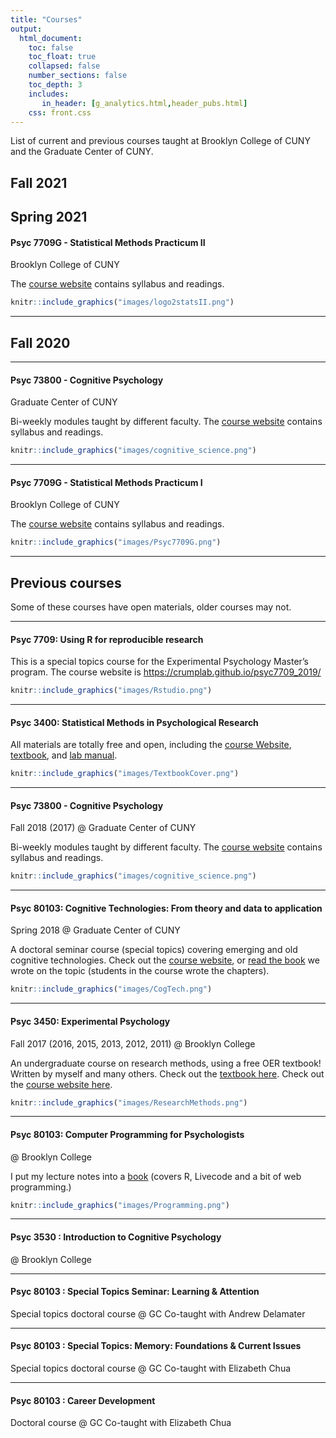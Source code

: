 ```yaml
---
title: "Courses"
output: 
  html_document:
    toc: false
    toc_float: true
    collapsed: false
    number_sections: false
    toc_depth: 3
    includes:
       in_header: [g_analytics.html,header_pubs.html]
    css: front.css
---
```


List of current and previous courses taught at Brooklyn College of CUNY and the Graduate Center of CUNY. 

## Fall 2021

## Spring 2021

<div class="row">
<div class="col-sm-6">

#### Psyc 7709G - Statistical Methods Practicum II

Brooklyn College of CUNY

The [course website](https://crumplab.github.io/psyc7709Lab/) contains syllabus and readings.

</div>
<div class="col-sm-6">

<a href="https://crumplab.github.io/psyc7709Lab/">
```r
knitr::include_graphics("images/logo2statsII.png")
```
</a>

</div>
</div>


---

## Fall 2020

---

<div class="row">
<div class="col-sm-6">

#### Psyc 73800 - Cognitive Psychology

Graduate Center of CUNY

Bi-weekly modules taught by different faculty. The [course website](https://crumplab.github.io/psyc73800/) contains syllabus and readings.

</div>
<div class="col-sm-6">

<a href="https://crumplab.github.io/psyc73800/">
```r
knitr::include_graphics("images/cognitive_science.png")
```
</a>

</div>
</div>

-----

<div class="row">
<div class="col-sm-6">

#### Psyc 7709G - Statistical Methods Practicum I

Brooklyn College of CUNY

The [course website](https://crumplab.github.io/psyc7709Lab/) contains syllabus and readings.

</div>
<div class="col-sm-6">

<a href="https://crumplab.github.io/psyc7709Lab/">
```r
knitr::include_graphics("images/Psyc7709G.png")
```
</a>

</div>
</div>


-----

## Previous courses

Some of these courses have open materials, older courses may not.


----

<div class="row">
<div class="col-sm-6">

#### Psyc 7709: Using R for reproducible research

This is a special topics course for the Experimental Psychology Master's program. The course website is <https://crumplab.github.io/psyc7709_2019/>

</div>
<div class="col-sm-6">

<a href="https://crumplab.github.io/psyc7709_2019/">
```r
knitr::include_graphics("images/Rstudio.png")
```
</a>

</div>
</div>

-----

<div class="row">
<div class="col-sm-6">

#### Psyc 3400: Statistical Methods in Psychological Research

All materials are totally free and open, including the [course Website](https://crumplab.github.io/psyc3400/),  [textbook](https://crumplab.github.io/statistics/), and [lab manual](https://crumplab.github.io/statisticsLab/).

</div>
<div class="col-sm-6">

<a href="https://crumplab.github.io/psyc3400/">
```r
knitr::include_graphics("images/TextbookCover.png")
```
</a>

</div>
</div>

-----

<div class="row">
<div class="col-sm-6">

#### Psyc 73800 - Cognitive Psychology

Fall 2018 (2017) @ Graduate Center of CUNY

Bi-weekly modules taught by different faculty. The [course website](https://crumplab.github.io/psyc73800/) contains syllabus and readings.

</div>
<div class="col-sm-6">

<a href="https://crumplab.github.io/psyc73800/">
```r
knitr::include_graphics("images/cognitive_science.png")
```
</a>

</div>
</div>

-----


<div class="row">
<div class="col-sm-6">

#### Psyc 80103: Cognitive Technologies: From theory and data to application

Spring 2018 @ Graduate Center of CUNY

A doctoral seminar course (special topics) covering emerging and old cognitive technologies. Check out the [course website](https://crumplab.github.io/cognitivetechnologies), or [read the book](https://crumplab.github.io/cognitivetechnologies/book/) we wrote on the topic (students in the course wrote the chapters).


</div>
<div class="col-sm-6">

<a href="https://crumplab.github.io/cognitivetechnologies/book/">
```r
knitr::include_graphics("images/CogTech.png")
```
</a>

</div>
</div>

----------------

<div class="row">
<div class="col-sm-6">

#### Psyc 3450: Experimental Psychology

Fall 2017 (2016, 2015, 2013, 2012, 2011) @ Brooklyn College

An undergraduate course on research methods, using a free OER textbook! Written by myself and many others. Check out the [textbook here](https://crumplab.github.io/ResearchMethods/). Check out the [course website here](https://crumplab.github.io/psyc3450/).


</div>

<div class="col-sm-6">

<a href="https://crumplab.github.io/ResearchMethods/">
```r
knitr::include_graphics("images/ResearchMethods.png")
```
</a>
</div>
</div>


-------------------

<div class="row">
<div class="col-sm-6">


#### Psyc 80103: Computer Programming for Psychologists

@ Brooklyn College

I put my lecture notes into a [book](https://crumplab.github.io/programmingforpsych/) (covers R, Livecode and a bit of web programming.)

</div>

<div class="col-sm-6">

<a href="https://crumplab.github.io/programmingforpsych/">
```r
knitr::include_graphics("images/Programming.png")
```
</a>
</div>
</div>

-----

#### Psyc 3530 : Introduction to Cognitive Psychology

@ Brooklyn College

---------

#### Psyc 80103 : Special Topics Seminar: Learning & Attention

Special topics doctoral course @ GC 
Co-taught with Andrew Delamater

------------

#### Psyc 80103 : Special Topics: Memory: Foundations & Current Issues

Special topics doctoral course @ GC 
Co-taught with Elizabeth Chua

--------------


#### Psyc 80103 : Career Development

Doctoral course @ GC 
Co-taught with Elizabeth Chua




